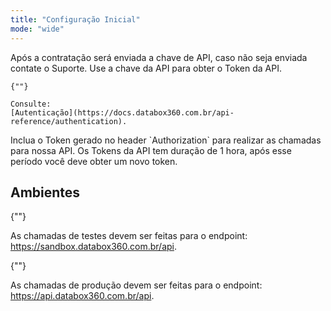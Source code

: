 ```yaml
---
title: "Configuração Inicial"
mode: "wide"
---
```


<Steps>
  <Step title="Obtenha sua chave de API">
    Após a contratação será enviada a chave de API, caso não seja enviada contate o  Suporte.
  </Step>
  <Step title="Obtenha o token da API">
    Use a chave da API para obter o Token da API.

    {""}

    Consulte:
    [Autenticação](https://docs.databox360.com.br/api-reference/authentication).
  </Step>
  <Step title="Realize chamadas para API">
    Inclua o Token gerado no header `Authorization` para realizar as chamadas
    para nossa API.
  </Step>
  <Step title="Renove seu token">
    Os Tokens da API tem duração de 1 hora, após esse período você deve obter um
    novo token.
  </Step>
</Steps>

## Ambientes

<Card title="🚧 Endpoints para teste e produção">
  {""}

  As chamadas de testes devem ser feitas para o endpoint: https://sandbox.databox360.com.br/api.

  {""}

  As chamadas de produção devem ser feitas para o endpoint: https://api.databox360.com.br/api.
</Card>